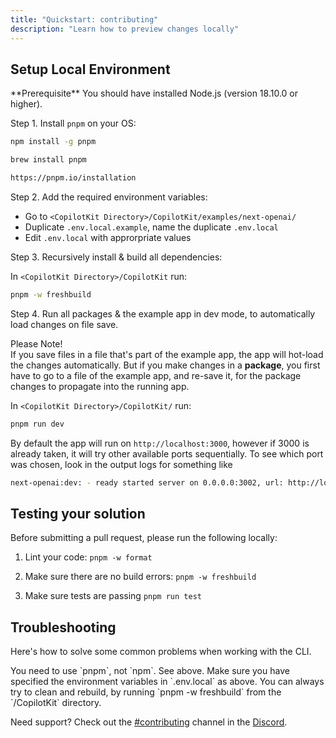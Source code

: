 ```yaml
---
title: "Quickstart: contributing"
description: "Learn how to preview changes locally"
---
```


## Setup Local Environment

<Info>
  **Prerequisite** You should have installed Node.js (version 18.10.0 or
  higher).
</Info>

Step 1. Install `pnpm` on your OS:

<CodeGroup>

```bash npm
npm install -g pnpm
```

```bash brew
brew install pnpm
```

```l other
https://pnpm.io/installation
```

</CodeGroup>

Step 2. Add the required environment variables:

- Go to `<CopilotKit Directory>/CopilotKit/examples/next-openai/`
- Duplicate `.env.local.example`, name the duplicate `.env.local`
- Edit `.env.local` with approrpriate values

Step 3. Recursively install & build all dependencies:

In `<CopilotKit Directory>/CopilotKit` run:

```bash
pnpm -w freshbuild
```

Step 4. Run all packages & the example app in dev mode, to automatically load changes on file save.

Please Note!\
If you save files in a file that's part of the example app, the app will hot-load the changes automatically.
But if you make changes in a **package**, you first have to go to a file of the example app, and re-save it,
for the package changes to propagate into the running app.

In `<CopilotKit Directory>/CopilotKit/` run:

```bash
pnpm run dev
```

By default the app will run on `http://localhost:3000`, however if 3000 is already taken, it will try other available ports sequentially.
To see which port was chosen, look in the output logs for something like

```bash
next-openai:dev: - ready started server on 0.0.0.0:3002, url: http://localhost:3002
```

## Testing your solution

Before submitting a pull request, please run the following locally:

1. Lint your code:
   `pnpm -w format`

2. Make sure there are no build errors:
   `pnpm -w freshbuild`

3. Make sure tests are passing
   `pnpm run test`

## Troubleshooting

Here's how to solve some common problems when working with the CLI.

<AccordionGroup>
  <Accordion title="npm is giving errors">
    You need to use `pnpm`, not `npm`. See above.
  </Accordion>
  <Accordion title="Unclear build error">
    Make sure you have specified the environment variables in `.env.local` as
    above.
  </Accordion>
  <Accordion title="Package changes not taking affect in example app">
    You can always try to clean and rebuild, by running `pnpm -w freshbuild`
    from the `<CopilotKit Directory>/CopilotKit` directory.
  </Accordion>
</AccordionGroup>

Need support? Check out the [#contributing](https://discord.gg/6dffbvGU3D) channel in the [Discord](https://discord.gg/6dffbvGU3D).
